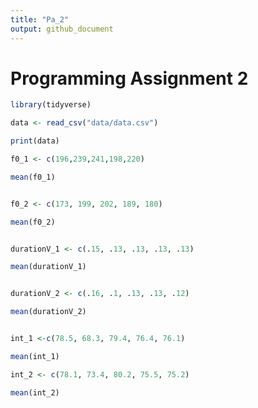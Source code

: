 ```yaml
---
title: "Pa_2"
output: github_document
---
```


# Programming Assignment 2

```r

library(tidyverse)

data <- read_csv("data/data.csv")

print(data)

f0_1 <- c(196,239,241,198,220)

mean(f0_1)


f0_2 <- c(173, 199, 202, 189, 180)

mean(f0_2)


durationV_1 <- c(.15, .13, .13, .13, .13)

mean(durationV_1)


durationV_2 <- c(.16, .1, .13, .13, .12)

mean(durationV_2)


int_1 <-c(78.5, 68.3, 79.4, 76.4, 76.1)

mean(int_1)

int_2 <- c(78.1, 73.4, 80.2, 75.5, 75.2)

mean(int_2)

```



